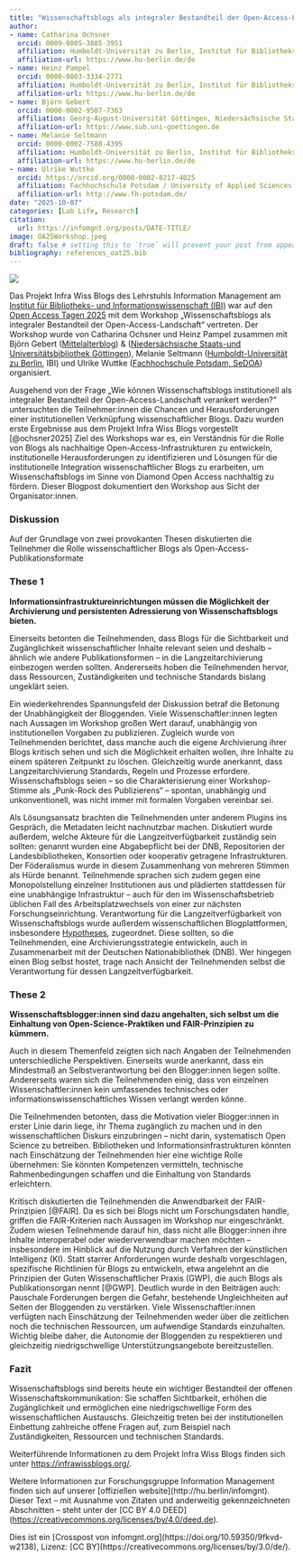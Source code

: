 ```yaml
---
title: "Wissenschaftsblogs als integraler Bestandteil der Open-Access-Landschaft"
author:
- name: Catharina Ochsner
  orcid: 0009-0005-3885-3951
  affiliation: Humboldt-Universität zu Berlin, Institut für Bibliotheks- und Informationswissenschaft (IBI)
  affiliation-url: https://www.hu-berlin.de/de
- name: Heinz Pampel
  orcid: 0000-0003-3334-2771
  affiliation: Humboldt-Universität zu Berlin, Institut für Bibliotheks- und Informationswissenschaft (IBI) & Helmholtz Gemeinschaft, Helmholtz Open Science Office
  affiliation-url: https://www.hu-berlin.de/de
- name: Björn Gebert
  orcid: 0000-0002-9507-7363
  affiliation: Georg-August-Universität Göttingen, Niedersächsische Staats- und Universitätsbibliothek Göttingen
  affiliation-url: https://www.sub.uni-goettingen.de
- name: Melanie Seltmann
  orcid: 0000-0002-7588-4395
  affiliation: Humboldt-Universität zu Berlin, Institut für Bibliotheks- und Informationswissenschaft (IBI)
  affiliation-url: https://www.hu-berlin.de/de
- name: Ulrike Wuttke
  orcid: https://orcid.org/0000-0002-8217-4025
  affiliation: Fachhochschule Potsdam / University of Applied Sciences Potsdam, Fachbereich Informationswissenschaften / Department of Information Sciences 
  affiliation-url: http://www.fh-potsdam.de/
date: "2025-10-07"
categories: [Lab Life, Research] 
citation:
  url: https://infomgnt.org/posts/DATE-TITLE/
image: OA25Workshop.jpeg
draft: false # setting this to `true` will prevent your post from appearing on your listing page until you're ready!
bibliography: references_oat25.bib
---
```


![](images/clipboard-474655958.jpeg)

Das Projekt Infra Wiss Blogs des Lehrstuhls Information Management am [Institut für Bibliotheks- und Informationswissenschaft (IBI)](https://www.ibi.hu-berlin.de/de) war auf den [Open Access Tagen 2025](https://open-access-tage.de/open-access-tage-2025-konstanz) mit dem Workshop „Wissenschaftsblogs als integraler Bestandteil der Open-Access-Landschaft“ vertreten. Der Workshop wurde von Catharina Ochsner und Heinz Pampel zusammen mit Björn Gebert ([Mittelalterblog](https://mittelalter.hypotheses.org/)) & ([Niedersächsische Staats-und Universitätsbibliothek Göttingen](https://www.sub.uni-goettingen.de/)), Melanie Seltmann ([Humboldt-Universität zu Berlin](https://www.hu-berlin.de/de), IBI) und Ulrike Wuttke ([Fachhochschule Potsdam, SeDOA](https://www.fh-potsdam.de/)) organisiert.

Ausgehend von der Frage „Wie können Wissenschaftsblogs institutionell als integraler Bestandteil der Open-Access-Landschaft verankert werden?“ untersuchten die Teilnehmer:innen die Chancen und Herausforderungen einer institutionellen Verknüpfung wissenschaftlicher Blogs. Dazu wurden erste Ergebnisse aus dem Projekt Infra Wiss Blogs vorgestellt [@ochsner2025] Ziel des Workshops war es, ein Verständnis für die Rolle von Blogs als nachhaltige Open-Access-Infrastrukturen zu entwickeln, institutionelle Herausforderungen zu identifizieren und Lösungen für die institutionelle Integration wissenschaftlicher Blogs zu erarbeiten, um Wissenschaftsblogs im Sinne von Diamond Open Access nachhaltig zu fördern. Dieser Blogpost dokumentiert den Workshop aus Sicht der Organisator:innen.

### Diskussion

Auf der Grundlage von zwei provokanten Thesen diskutierten die Teilnehmer die Rolle wissenschaftlicher Blogs als Open-Access-Publikationsformate

### These 1

**Informationsinfrastruktureinrichtungen müssen die Möglichkeit der Archivierung und persistenten Adressierung von Wissenschaftsblogs bieten.**

Einerseits betonten die Teilnehmenden, dass Blogs für die Sichtbarkeit und Zugänglichkeit wissenschaftlicher Inhalte relevant seien und deshalb – ähnlich wie andere Publikationsformen – in die Langzeitarchivierung einbezogen werden sollten. Andererseits hoben die Teilnehmenden hervor, dass Ressourcen, Zuständigkeiten und technische Standards bislang ungeklärt seien.

Ein wiederkehrendes Spannungsfeld der Diskussion betraf die Betonung der Unabhängigkeit der Bloggenden. Viele Wissenschaftler:innen legten nach Aussagen im Workshop großen Wert darauf, unabhängig von institutionellen Vorgaben zu publizieren. Zugleich wurde von Teilnehmenden berichtet, dass manche auch die eigene Archivierung ihrer Blogs kritisch sehen und sich die Möglichkeit erhalten wollen, ihre Inhalte zu einem späteren Zeitpunkt zu löschen. Gleichzeitig wurde anerkannt, dass Langzeitarchivierung Standards, Regeln und Prozesse erfordere. Wissenschaftsblogs seien – so die Charakterisierung einer Workshop-Stimme als „Punk-Rock des Publizierens“ – spontan, unabhängig und unkonventionell, was nicht immer mit formalen Vorgaben vereinbar sei.

Als Lösungsansatz brachten die Teilnehmenden unter anderem Plugins ins Gespräch, die Metadaten leicht nachnutzbar machen. Diskutiert wurde außerdem, welche Akteure für die Langzeitverfügbarkeit zuständig sein sollten: genannt wurden eine Abgabepflicht bei der DNB, Repositorien der Landesbibliotheken, Konsortien oder kooperativ getragene Infrastrukturen. Der Föderalismus wurde in diesem Zusammenhang von mehreren Stimmen als Hürde benannt. Teilnehmende sprachen sich zudem gegen eine Monopolstellung einzelner Institutionen aus und plädierten stattdessen für eine unabhängige Infrastruktur – auch für den im Wissenschaftsbetrieb üblichen Fall des Arbeitsplatzwechsels von einer zur nächsten Forschungseinrichtung. Verantwortung für die Langzeitverfügbarkeit von Wissenschaftsblogs wurde außerdem wissenschaftlichen Blogplattformen, insbesondere [Hypotheses](https://hypotheses.org/), zugeordnet. Diese sollten, so die Teilnehmenden, eine Archivierungsstrategie entwickeln, auch in Zusammenarbeit mit der Deutschen Nationabibliothek (DNB). Wer hingegen einen Blog selbst hostet, trage nach Ansicht der Teilnehmenden selbst die Verantwortung für dessen Langzeitverfügbarkeit.

### These 2

**Wissenschaftsblogger:innen sind dazu angehalten, sich selbst um die Einhaltung von Open-Science-Praktiken und FAIR-Prinzipien zu kümmern.**

Auch in diesem Themenfeld zeigten sich nach Angaben der Teilnehmenden unterschiedliche Perspektiven. Einerseits wurde anerkannt, dass ein Mindestmaß an Selbstverantwortung bei den Blogger:innen liegen sollte. Andererseits waren sich die Teilnehmenden einig, dass von einzelnen Wissenschaftler:innen kein umfassendes technisches oder informationswissenschaftliches Wissen verlangt werden könne.

Die Teilnehmenden betonten, dass die Motivation vieler Blogger:innen in erster Linie darin liege, ihr Thema zugänglich zu machen und in den wissenschaftlichen Diskurs einzubringen – nicht darin, systematisch Open Science zu betreiben. Bibliotheken und Informationsinfrastrukturen könnten nach Einschätzung der Teilnehmenden hier eine wichtige Rolle übernehmen: Sie könnten Kompetenzen vermitteln, technische Rahmenbedingungen schaffen und die Einhaltung von Standards erleichtern. 

Kritisch diskutierten die Teilnehmenden die Anwendbarkeit der FAIR-Prinzipien [@FAIR]. Da es sich bei Blogs nicht um Forschungsdaten handle, griffen die FAIR-Kriterien nach Aussagen im Workshop nur eingeschränkt. Zudem wiesen Teilnehmende darauf hin, dass nicht alle Blogger:innen ihre Inhalte interoperabel oder wiederverwendbar machen möchten – insbesondere im Hinblick auf die Nutzung durch Verfahren der künstlichen Intelligenz (KI). Statt starrer Anforderungen wurde deshalb vorgeschlagen, spezifische Richtlinien für Blogs zu entwickeln, etwa angelehnt an die Prinzipien der Guten Wissenschaftlicher Praxis (GWP), die auch Blogs als Publikationsorgan nennt [@GWP]. Deutlich wurde in den Beiträgen auch: Pauschale Forderungen bergen die Gefahr, bestehende Ungleichheiten auf Seiten der Bloggenden zu verstärken. Viele Wissenschaftler:innen verfügten nach Einschätzung der Teilnehmenden weder über die zeitlichen noch die technischen Ressourcen, um aufwendige Standards einzuhalten. Wichtig bleibe daher, die Autonomie der Bloggenden zu respektieren und gleichzeitig niedrigschwellige Unterstützungsangebote bereitzustellen.

### Fazit

Wissenschaftsblogs sind bereits heute ein wichtiger Bestandteil der offenen Wissenschaftskommunikation: Sie schaffen Sichtbarkeit, erhöhen die Zugänglichkeit und ermöglichen eine niedrigschwellige Form des wissenschaftlichen Austauschs. Gleichzeitig treten bei der institutionellen Einbettung zahlreiche offene Fragen auf, zum Beispiel nach Zuständigkeiten, Ressourcen und technischen Standards.\

Weiterführende Informationen zu dem Projekt Infra Wiss Blogs finden sich unter <https://infrawissblogs.org/>. 

Weitere Informationen zur Forschungsgruppe Information Management finden sich auf unserer \[offiziellen website\](http://hu.berlin/infomgnt).\
Dieser Text – mit Ausnahme von Zitaten und anderweitig gekennzeichneten Abschnitten – steht unter der \[CC BY 4.0 DEED\](<https://creativecommons.org/licenses/by/4.0/deed.de>).

Dies ist ein \[Crosspost von infomgnt.org\](https://doi.org/10.59350/9fkvd-w2138), Lizenz: \[CC BY\](https://creativecommons.org/licenses/by/3.0/de/).
